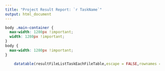 --- 
title: "Project Result Report: `r TaskName`"
output: html_document
---

```{css, echo=FALSE}
body .main-container {
  max-width: 1280px !important;
  width: 1280px !important;
}
body {
  max-width: 1280px !important;
}
```

```{r,echo=FALSE}
    datatable(resultFileListTaskEachFileTable,escape = FALSE,rownames = FALSE,options=list(pageLength=100))
```

